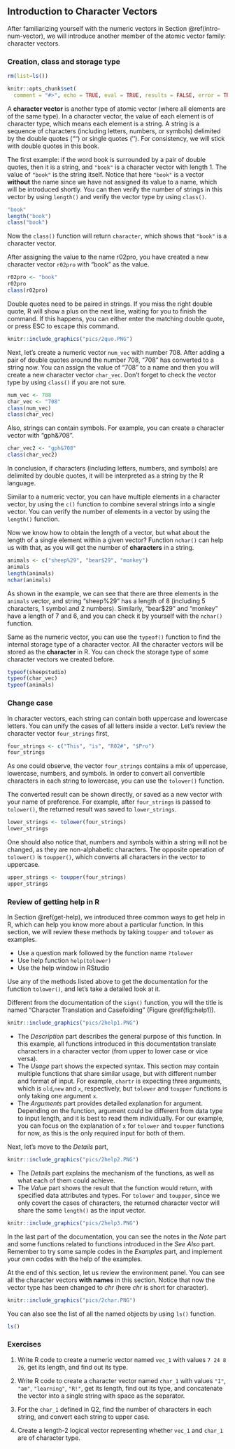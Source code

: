 ## Introduction to Character Vectors {#intro-char-vector} 

After familiarizing yourself with the numeric vectors in Section \@ref(intro-num-vector), we will introduce another member of the atomic vector family: character vectors. 

### Creation, class and storage type{#create-character-vector} 

```r
rm(list=ls())
```

```r
knitr::opts_chunk$set(
  comment = "#>", echo = TRUE, eval = TRUE, results = FALSE, error = TRUE, fig.width = 6, warning = FALSE, collapse = TRUE)
```

A **character vector** is another type of atomic vector (where all elements are of the same type). In a character vector, the value of each element is of character type, which means each element is a string. A string is a sequence of characters (including letters, numbers, or symbols) delimited by the double quotes ("") or single quotes (''). For consistency, we will stick with double quotes in this book.

The first example: if the word book is surrounded by a pair of double quotes, then it is a string, and `"book"` is a character vector with length 1. The value of `"book"` is the string itself. Notice that here `"book"` is a vector **without** the name since we have not assigned its value to a name, which will be introduced shortly. You can then verify the number of strings in this vector by using `length()` and verify the vector type by using `class()`.

```r
"book" 
length("book")
class("book")
```

Now the `class()` function will return `character`, which shows that `"book"` is a character vector.

After assigning the value to the name r02pro, you have created a new character vector `r02pro` with "book" as the value.

```r
r02pro <- "book" 
r02pro
class(r02pro)
```


::: {.infobox .caution data-latex="{caution}"}
Double quotes need to be paired in strings. If you miss the right double quote, R will show a plus on the next line, waiting for you to finish the command. If this happens, you can either enter the matching double quote, or press ESC to escape this command.

```r
knitr::include_graphics("pics/2quo.PNG")
```
:::

Next, let's create a numeric vector `num_vec` with number 708. After adding a pair of double quotes around the number 708, "708" has converted to a string now. You can assign the value of "708" to a name and then you will create a new character vector `char_vec`. Don't forget to check the vector type by using `class()` if you are not sure.

```r
num_vec <- 708
char_vec <- "708" 
class(num_vec)
class(char_vec)
```

Also, strings can contain symbols. For example, you can create a character vector with "gph&708".

```r
char_vec2 <- "gph&708"
class(char_vec2)
```

In conclusion, if characters (including letters, numbers, and symbols) are delimited by double quotes, it will be interpreted as a string by the R language. 

Similar to a numeric vector, you can have multiple elements in a character vector, by using the `c()` function to combine several strings into a single vector. You can verify the number of elements in a vector by using the  `length()` function. 

Now we know how to obtain the length of a vector, but what about the length of a single element within a given vector? Function `nchar()` can help us with that, as you will get the number of **characters** in a string.

```r
animals <- c("sheep%29", "bear$29", "monkey")
animals
length(animals)
nchar(animals)
```

As shown in the example, we can see that there are three elements in the `animals` vector, and string "sheep%29" has a length of 8 (including 5 characters, 1 symbol and 2 numbers). Similarly, "bear$29" and "monkey" have a length of 7 and 6, and you can check it by yourself with the `nchar()` function. 

Same as the numeric vector, you can use the `typeof()` function to find the internal storage type of a character vector. All the character vectors will be stored as the **character** in R. You can check the storage type of some character vectors we created before.

```r
typeof(sheepstudio)
typeof(char_vec)
typeof(animals)
```

### Change case{#case}

In character vectors, each string can contain both uppercase and lowercase letters. You can unify the cases of all letters inside a vector. Let's review the character vector `four_strings` first,

```r
four_strings <- c("This", "is", "R02#", "$Pro")
four_strings
```

As one could observe, the vector `four_strings` contains a mix of uppercase, lowercase, numbers, and symbols. In order to convert all convertible characters in each string to lowercase, you can use the `tolower()` function. 

The converted result can be shown directly, or saved as a new vector with your name of preference. For example, after `four_strings` is passed to `tolower()`, the returned result was saved to `lower_strings`. 

```r
lower_strings <- tolower(four_strings)
lower_strings
```

One should also notice that, numbers and symbols within a string will not be changed, as they are non-alphabetic characters. 
The opposite operation of `tolower()` is `toupper()`, which converts all characters in the vector to uppercase.

```r
upper_strings <- toupper(four_strings)
upper_strings
```

### Review of getting help in R

In Section \@ref(get-help), we introduced three common ways to get help in R, which can help you know more about a particular function. In this section, we will review these methods by taking `toupper` and `tolower` as examples.

- Use a question mark followed by the function name `?tolower`
- Use help function `help(tolower)` 
- Use the help window in RStudio 

Use any of the methods listed above to get the documentation for the function `tolower()`, and let's take a detailed look at it. 

Different from the documentation of the `sign()` function, you will the title is named "Character Translation and Casefolding" (Figure \@ref(fig:help1)).

```r
knitr::include_graphics("pics/2help1.PNG")
```

- The *Description* part describes the general purpose of this function. In this example, all functions introduced in this documentation translate characters in a character vector (from upper to lower case or vice versa).
- The *Usage* part shows the expected syntax. This section may contain multiple functions that share similar usage, but with different number and format of input. For example, `chartr` is expecting three arguments, which is `old`,`new` and `x`, respectively, but `tolower` and `toupper` functions is only taking one argument `x`. 
- The *Arguments* part provides detailed explanation for argument. Depending on the function, argument could be different from data type to input length, and it is best to read them individually. For our example, you can focus on the explanation of `x` for `tolower` and `toupper` functions for now, as this is the only required input for both of them. 

Next, let's move to the *Details* part,

```r
knitr::include_graphics("pics/2help2.PNG")
```

- The *Details* part explains the mechanism of the functions, as well as what each of them could achieve. 
- The *Value* part shows the result that the function would return, with specified data attributes and types. For `tolower` and `toupper`, since we only covert the cases of characters, the returned character vector will share the same `length()` as the input vector. 

```r
knitr::include_graphics("pics/2help3.PNG")
```

In the last part of the documentation, you can see the notes in the *Note* part and some functions related to functions introduced in the *See Also* part. Remember to try some sample codes in the *Examples* part, and implement your own codes with the help of the examples.


At the end of this section, let us review the environment panel. You can see all the character vectors **with names** in this section. Notice that now the vector type has been changed to *chr* (here *chr* is short for character). 

```r
knitr::include_graphics("pics/2char.PNG")
```

You can also see the list of all the named objects by using `ls()` function.

```r
ls()
```

### Exercises

1. Write R code to create a numeric vector named `vec_1` with values `7 24 8 26`, get its length, and find out its type.

2. Write R code to create a character vector named `char_1` with values `"I"`, `"am"`, `"learning"`, `"R!"`, get its length, find out its type, and concatenate the vector into a single string with space as the separator.

3. For the `char_1` defined in Q2, find the number of characters in each string, and convert each string to upper case.

4. Create a length-2 logical vector representing whether `vec_1` and `char_1` are of character type.


